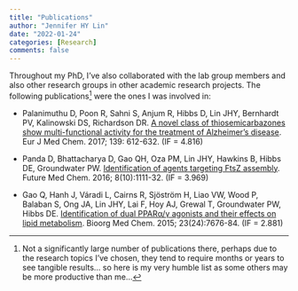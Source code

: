 ```yaml
---
title: "Publications"
author: "Jennifer HY Lin"
date: "2022-01-24"
categories: [Research]
comments: false
---
```


Throughout my PhD, I've also collaborated with the lab group members and also other research groups in other academic research projects. The following publications[^1] were the ones I was involved in:

[^1]: Not a significantly large number of publications there, perhaps due to the research topics I've chosen, they tend to require months or years to see tangible results... so here is my very humble list as some others may be more productive than me...

-   Palanimuthu D, Poon R, Sahni S, Anjum R, Hibbs D, Lin JHY, Bernhardt PV, Kalinowski DS, Richardson DR. [A novel class of thiosemicarbazones show multi-functional activity for the treatment of Alzheimer's disease](https://pubmed.ncbi.nlm.nih.gov/28841514/). Eur J Med Chem. 2017; 139: 612-632. (IF = 4.816)

-   Panda D, Bhattacharya D, Gao QH, Oza PM, Lin JHY, Hawkins B, Hibbs DE, Groundwater PW. [Identification of agents targeting FtsZ assembly](https://pubmed.ncbi.nlm.nih.gov/27284850/). Future Med Chem. 2016; 8(10):1111-32. (IF = 3.969)

-   Gao Q, Hanh J, Váradi L, Cairns R, Sjöström H, Liao VW, Wood P, Balaban S, Ong JA, Lin JHY, Lai F, Hoy AJ, Grewal T, Groundwater PW, Hibbs DE. [Identification of dual PPARα/γ agonists and their effects on lipid metabolism](https://pubmed.ncbi.nlm.nih.gov/26616289/). Bioorg Med Chem. 2015; 23(24):7676-84. (IF = 2.881)

